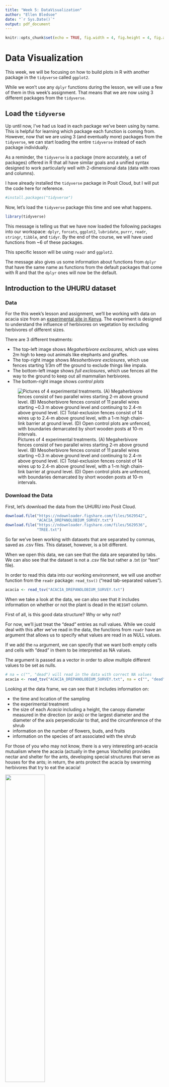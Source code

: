 ```yaml
---
title: "Week 5: DataVisualization"
author: "Ellen Bledsoe"
date: "`r Sys.Date()`"
output: pdf_document
---
```


```r
knitr::opts_chunk$set(echo = TRUE, fig.width = 4, fig.height = 4, fig.align = "center")
```

# Data Visualization

This week, we will be focusing on how to build plots in R with another package in the `tidyverse` called `ggplot2`.

While we won't use any `dplyr` functions during the lesson, we will use a few of them in this week's assignment. That means that we are now using 3 different packages from the `tidyverse`.

## Load the `tidyverse`

Up until now, I've had us load in each package we've been using by name. This is helpful for learning which package each function is coming from. However, now that we are using 3 (and eventually more) packages from the `tidyverse`, we can start loading the entire `tidyverse` instead of each package individually.

As a reminder, the `tidyverse` is a package (more accurately, a set of packages) offered in R that all have similar goals and a unified syntax designed to work particularly well with 2-dimensional data (data with rows and columns).

I have already installed the `tidyverse` package in Posit Cloud, but I will put the code here for reference.

```r
#install.packages("tidyverse")
```

Now, let's load the `tidyverse` package this time and see what happens.

```r
library(tidyverse)
```

This message is telling us that we have now loaded the following packages into our workspace: `dplyr`, `forcats`, `ggplot2`, `lubridate`, `purrr`, `readr`, `stringr`, `tibble`, and `tidyr`. By the end of the course, we will have used functions from \~6 of these packages.

This specific lesson will be using `readr` and `ggplot2`.

The message also gives us some information about functions from `dplyr` that have the same name as functions from the default packages that come with R and that the `dplyr` ones will now be the default.

## Introduction to the UHURU dataset

### Data

For the this week's lesson and assignment, we'll be working with data on acacia size from an [experimental site in Kenya](https://mpala.org/science/savannah-ecology/ungulate-herbivory-under-rainfall-uncertainty/). The experiment is designed to understand the influence of herbivores on vegetation by excluding herbivores of different sizes.

There are 3 different treatments:

-   The top-left image shows *Megaherbivore exclosures*, which use wires 2m high to keep out animals like elephants and giraffes.
-   The top-right image shows *Mesoherbivore exclosures*, which use fences starting 1/3m off the ground to exclude things like impala.
-   The bottom-left image shows *full exclosures*, which use fences all the way to the ground to keep out all mammalian herbivores.
-   The bottom-right image shows *control plots*

![Pictures of 4 experimental treatments. (A) Megaherbivore fences consist of two parallel wires starting 2-m above ground level. (B) Mesoherbivore fences consist of 11 parallel wires starting \~0.3 m above ground level and continuing to 2.4-m above ground level. (C) Total-exclusion fences consist of 14 wires up to 2.4-m above ground level, with a 1-m high chain-link barrier at ground level. (D) Open control plots are unfenced, with boundaries demarcated by short wooden posts at 10-m intervals.](images/UHURU_treatments.png)

### Download the Data

First, let's download the data from the UHURU into Posit Cloud.

```r
download.file("https://ndownloader.figshare.com/files/5629542",
              "ACACIA_DREPANOLOBIUM_SURVEY.txt")
download.file("https://ndownloader.figshare.com/files/5629536",
              "TREE.txt")
```

So far we've been working with datasets that are separated by commas, saved as .csv files. This dataset, however, is a bit different.

When we open this data, we can see that the data are separated by tabs. We can also see that the dataset is not a .csv file but rather a .txt (or "text" file).

In order to read this data into our working environment, we will use another function from the `readr` package: `read_tsv()` ("read tab-separated values").

```r
acacia <- read_tsv("ACACIA_DREPANOLOBIUM_SURVEY.txt")
```

When we take a look at the data, we can also see that it includes information on whether or not the plant is dead in the `HEIGHT` column.

First of all, is this good data structure? Why or why not?

For now, we'll just treat the "dead" entries as null values. While we could deal with this after we've read in the data, the functions from `readr` have an argument that allows us to specify what values are read in as NULL values.

If we add the `na` argument, we can specify that we want both empty cells and cells with "dead" in them to be interpreted as NA values.

The argument is passed as a vector in order to allow multiple different values to be set as nulls.

```r
# na = c("", "dead") will read in the data with correct NA values
acacia <- read_tsv("ACACIA_DREPANOLOBIUM_SURVEY.txt", na = c("", "dead"))
```

Looking at the data frame, we can see that it includes information on:

-   the time and location of the sampling
-   the experimental treatment
-   the size of each *Acacia* including a height, the canopy diameter measured in the direction (or axis) or the largest diameter and the diameter of the axis perpendicular to that, and the circumference of the shrub
-   information on the number of flowers, buds, and fruits
-   information on the species of ant associated with the shrub

For those of you who may not know, there is a very interesting ant-acacia mutualism where the acacia (actually in the genus *Vachellia*) provides nectar and shelter for the ants, developing special structures that serve as houses for the ants; in return, the ants protect the acacia by swarming herbivores that try to eat the acacia!

![](images/ant-acacia.jpg){width="50%" fig-align="center"}

# Making plots with `ggplot2`

`ggplot2` is a very popular package for making plots in R. You only need a few lines of code to make publication-worthy plots. The plots can be modified in many ways, and there are quite a few packages that have been developed as extensions of `ggplot2`.

Here are some resources you might find helpful now or in the future:

-   [R Graphics Cookbook](https://r-graphics.org/)
-   [UC Business Analytics ggplot2 intro](https://uc-r.github.io/ggplot_intro)
-   [R for Data Science Data Visualization chapter](https://r4ds.hadley.nz/data-visualize.html)
-   [ggplot2 extensions](https://exts.ggplot2.tidyverse.org/index.html)

The `gg` in `ggplot2` stands for "Grammar of Graphics." The "grammar" part is based on an idea that all statistical plots have the same fundamental features: data and mapping (and specific components of mapping).

The design is that you work iteratively, building up layer upon layer until you have your final plot.

The typical structure looks like this:

```r
# ggplot(data = <DATA>, mapping = aes(<MAPPINGS>)) +  
# <GEOM_FUNCTION>()
```

## Building a Plot

To build a `ggplot`, we start with the `ggplot()` function. This is the base plot that you can then start adding things onto.

We can also add arguments for information to be shared across different components of the plot.

The first thing we can do is specify the data that we want to use to build the plot.

```r
ggplot(data = acacia)
```

Not too much going on here...

### Mapping Axes

The next step is to add the `mapping`, which describes which columns of the data are used for different aspects of the plot.

We create a `mapping` by using the `aes()` function, which stands for "aesthetic." This allows us to link specific columns to pieces of the plot.

Let's plot the relationship between the circumference of an acacia and its height. We'll start by telling ggplot what value should be on the x and y axes.

```r
ggplot(data = acacia, mapping = aes(x = CIRC, y = HEIGHT))
```

This still doesn't create a figure; it's a blank canvas and some additional information on default values for data and mapping columns to pieces of the plot.

### Adding a `geom` Layer

We can add data to the plot using layers. We connect layers with a `+`. It works similarly to the pipe. It is considered best practice to hit `Enter` after the plus so that each layer shows up on its own line.

We then add something called a `geom`, which stands for `geometry`. In this case, we want to make a scatter plot. The `geom` for a scatter plot is `geom_point`.

```r
ggplot(data = acacia, mapping = aes(x = CIRC, y = HEIGHT)) +
  geom_point()
```

Hooray, our first plot!

If we want to make any changes to the layer, we can pass additional arguments to the `geom`.

For example, we can change:

-   the `size` of the points (we'll set it to `3`)
-   the `color` of the points (we'll set it to `"blue"`)
-   the transparency of the points, which is called `alpha` (we'll set it to 0.5)

```r
ggplot(data = acacia, mapping = aes(x = CIRC, y = HEIGHT)) +
  geom_point(size = 3, color = "blue", alpha = 0.5)
```

### Customizing Labels and Themes

To modify the labels of your plot, we use the `labs` function.

```r
ggplot(data = acacia, mapping = aes(x = CIRC, y = HEIGHT)) +
  geom_point(size = 3, color = "blue", alpha = 0.5) +
  labs(x = "Circumference (cm)", 
       y = "Height (m)")
```

Finally, I always recommend adding a `theme` to your plot to make it more visually appealing.

There are a number of options (you can even create your own default!). I typically recommend `theme_bw()`, `theme_light()`, or `theme_classic()`.

```r
ggplot(data = acacia, mapping = aes(x = CIRC, y = HEIGHT)) +
  geom_point(size = 3, color = "blue", alpha = 0.5) +
  labs(x = "Circumference (cm)", 
       y = "Height (m)") +
  theme_light()
```

## Re-scaling Axes

One helpful feature of `ggplot2` is that we can plot our data on rescaled axes. This doesn't change the data points themselves, rather the presentation.

In ecology, there are many occasions when we want to plot on a log 10 scale. Let's convert both axes in our plot to demonstrate.

```r
ggplot(data = acacia, mapping = aes(x = CIRC, y = HEIGHT)) +
  geom_point(size = 3, color = "blue", alpha = 0.5) +
  labs(x = "Circumference (cm)", 
       y = "Height (m)") +
  theme_bw() +
  scale_y_log10() +
  scale_x_log10()
```

### Let's Practice!

First, work through the Set-Up section of the assignment. Once you're ready to go, start working on Question 1a and 1b.

## Grouping and Faceting

Often times, we have groups of data that we want identified on the plot in some way so we can look for patterns within and across groupings.

There are a few different ways to do this.

### Grouping by Column in a Single Plot

The first way is to show the different groups on the same plot by having one aspect of the plot (e.g., color, shape, size) vary by group. To specify this, we add the column name with the groups we are interested into the `aes()` function.

*Any time we want a feature of the plot to vary by one of the columns in the dataframe we are using to plot, we need to put that argument inside the `aes()` function.*

For example, let's say we want to look at the influence of experimental treatment on acacia size.

```r
ggplot(acacia, aes(x = CIRC, y = HEIGHT, color = TREATMENT)) +
  geom_point(size = 3, alpha = 0.5)
```

### Multiple Plots by Column with Facets

The other way to see the data from different groups is with a `facet`. Rather than changing an aspect of the plot, faceting creates multiple smaller plots within the larger plot.

There are a few different ways to facet, but we will stick with `facet_wrap` for this lesson. The argument for `facet_wrap` is a tilde (`~`) followed by the name of the column with your groups. This can be read as "creating a facet as a function of the treatment group."

```r
ggplot(acacia, aes(x = CIRC, y = HEIGHT)) +
  geom_point(size = 3, alpha = 0.5) +
  facet_wrap(~TREATMENT)
```

Where are all the acacia in the open plots? Perhaps they've been eaten!

### Let's Practice!

Try your hand at creating grouping in your plots by working on Question 1c and 1d.

If you finish those, you should now have all the skills to work on Question 2 (we'll get to 1e soon).

### Statistical Transformations

So far, we've seen that `ggplot2` makes graphs by combining information on

-   data
-   mapping parts of the data to aspects of the plot (`aes()`)
-   a geometric object to represent the data (`geom`)

Up until now, we have only used one `geom`, `geom_point()`. There are *many* other `geoms` that we can use, though!

Each `geom` includes one or more statistical transformations.

`geom_point` uses something called `identity`: the raw form of the data or no transformation

Other transformations exist to make plots like histograms, bar plots, etc., and can occur as defaults in associated `geoms`.

For example, let's say we want to take a look at the number of acacia in each treatment using a bar plot. To do so, we would use [`geom_bar()`](https://ggplot2.tidyverse.org/reference/geom_bar.html).

The default statistical transformation for `geom_bar` is`stat_count()`. It will automatically count up the number of rows for each treatment and put that on the y-axis. Therefore, we only need to specify which column should be on the x-axis.

```r
ggplot(acacia, aes(x = TREATMENT)) +
  geom_bar()
```

When creating a histogram, [`geom_histogram()`](https://ggplot2.tidyverse.org/reference/geom_histogram.html) works similarly. Let's look at the distribution of circumferences in the dataset.

```r
ggplot(acacia, aes(x = CIRC)) +
  geom_histogram()
```

`geom_histogram` uses `stat_bin()` for data transformation. This splits the circumference values into bins and then counts rows in each bin.

We can change the defaults by setting either the number of bins to be created (`bins = `) or how big ("wide") the bins should be (`binwidth = `.

```r
ggplot(acacia, aes(x = CIRC)) +
  geom_histogram(bins = 15)

ggplot(acacia, aes(x = CIRC)) +
  geom_histogram(binwidth = 5)
```

These `geoms` can be combined with all of the other `ggplot2` features we've learned already!

### Let's Practice!

Let's practice making some histograms. Work on Question 3a and 3b.

## Position

Each `geom` function also comes with a default position. In many cases the position is `"identity"`, which means the object is plotted in the position determined by the data. While common, this isn't always the case.

Let's remake our histogram and color the bars by the treatment.

```r
# note that the color argument changes the color of the lines, not the inside of the columns
ggplot(acacia, aes(x = CIRC, color = TREATMENT)) +
  geom_histogram(binwidth = 5)
```

Compared to the histogram directly above, we can see that the total height of the bars stayed the same. This is because `ggplot` has colored the pieces of each bar that correspond to each treatment.

This happens because the default `position` for `geom_histogram` is `"stacked"`, which stacks the bars vertically on top of one another and, therefore, makes a stacked histogram.

If we want separate overlapping histograms, then we need to change the position to `"identity"`.

```r
ggplot(acacia, aes(x = CIRC, color = TREATMENT)) +
  geom_histogram(binwidth = 5, position = "identity")
```

Close, but not quite there! To see all of the treatments, we need to make the columns partially transparent with the `alpha` argument, which runs from 0 (completely transparent) to 1 (completely opaque).

```r
# to change the color of the inside of the colors, set the `fill` argument
ggplot(acacia, aes(x = CIRC, fill = TREATMENT)) +
  geom_histogram(binwidth = 5, position = "identity", alpha = 0.5) # set transparency to 50%
```

Let's remind ourselves how to modify axes labels and change the visual presentation of the plot with a theme.

```r
# change legend titles by referencing the mapping value used to create the legend 
ggplot(acacia, aes(x = CIRC, fill = TREATMENT)) +
  geom_histogram(binwidth = 5, position = "identity", alpha = 0.5) +
  labs(x = "Tree Circumference",
       y = "Frequency",
       fill = "Treatment") + 
  theme_classic()
```

## Layering `geoms`

So far we've only plotted one layer or `geom` at a time, but we can combine multiple layers in a single plot.

The `ggplot()` function sets the default for all layers. The first `geom` is plotted first and then additional `geoms` are layered on top.

For example, we can add a linear regression onto our scatter plot with the `geom_smooth()` function.

```r
ggplot(acacia, aes(x = CIRC, y = HEIGHT)) +
  geom_point() +
  geom_smooth(method = "lm")
```

Both the `geom_point` layer and the `geom_smooth` layer are using the arguments that we set in the `ggplot()` function: `acacia` for data and `x = CIRC, y = HEIGHT` for the aesthetics.

The `geom_smooth` function uses the statistical transformation `stat_smooth()` to produce a smoothed representation of the data. We've set it to include a linear model.

What if we wanted to create the same plot for each treatment? We can add the `TREATMENT` column into the `aes()` function.

```r
ggplot(acacia, aes(x = CIRC, y = HEIGHT, color = TREATMENT)) +
  geom_point() +
  geom_smooth(method = "lm")
```

Because the color aesthetic is the default set in `ggplot()` function, it is inherited by `geom_smooth()`, too.

### Changing Values across Layers

When we want all of the layers to have the same defaults, putting those defaults into the `ggplot` function makes a lot of sense. However, sometimes we want to plot data from different columns or even data frames on the same graph.

To do this we need to better understand how layers and defaults work. So far, we've put all of the information on data and aesthetic mapping into `ggplot()`.

```r
ggplot(data = acacia, mapping = aes(x = CIRC, y = HEIGHT)) +
  geom_point() +
  geom_smooth(method = "lm")
```

This sets the default data frame and aesthetic, which is then used by `geom_point()` and `geom_smooth()`. Alternatively, instead of setting the default, we could just give these values directly to `geom_point()` and `geom_smooth()`.

```r
ggplot() +
  geom_point(data = acacia,
             mapping = aes(x = CIRC, y = HEIGHT, color = TREATMENT)) +
  geom_smooth(method = "lm")
```

When we plot this, we can see that this information is no longer shared with other `geoms` since it is no longer the default, meaning we've asked for a smooth of nothing, so no smoother is shown.

We can use this to combine different aesthetics into one plot. For example, we can make a single model across all treatments while still coloring the points.

```r
ggplot() +
  geom_point(data = acacia,
             mapping = aes(x = CIRC, y = HEIGHT, color = TREATMENT)) +
  geom_smooth(data = acacia,
              mapping = aes(x = CIRC, y = HEIGHT), method = "lm")
```

Because the `color` aesthetic is only set for the point layer, the smooth layer is made with all x and y values, producing one single linear regression.

This same sort of change can be used to plot different columns on the same plot by changing the values of x or y or even columns from different data frames.

We can also condense this code by putting the data frame and mappings that are used in all `geoms` into the `ggplot` function and then specify the arguments that are for specific `geoms` within their respective `geoms`.

```r
ggplot(data = acacia, mapping = aes(x = CIRC, y = HEIGHT)) +
  geom_point(mapping = aes(color = TREATMENT)) +
  geom_smooth(method = "lm")
```

### Let's Practice!

Try Question 3c.

## Saving Plots

Often, we want to save our plots to put into other documents. Thankfully, we have a shortcut for saving plots made with `ggplot2` using a function called `ggsave()`.

By default, `ggsave()` will save the most recent plot you've made.

```r
ggsave("acacia_by_treatment.jpg")
```

The type of the file is determined by the file extension. You can use `.jpg`, `.png`, `.pdf`, etc.

```r
ggsave("acacia_by_treatment.pdf")
```

There are many optional arguments that you can include, such as height and width.

```r
ggsave("acacia_by_treatment.pdf", height = 5, width = 5)
```

If you save the output of the `ggplot` to an object, you can reference that object in the `ggsave()` function.

```r
scatterplot <- ggplot(acacia, aes(CIRC, HEIGHT)) +
  geom_point()
ggsave("scatterplot.png", scatterplot)
```

#### Let's Practice!

You should now have all of the skills to complete the assignment.

